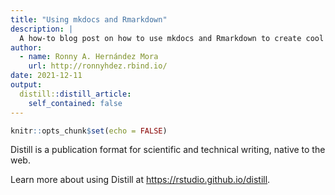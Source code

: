 ```yaml
---
title: "Using mkdocs and Rmarkdown"
description: |
  A how-to blog post on how to use mkdocs and Rmarkdown to create cool documentation.
author:
  - name: Ronny A. Hernández Mora
    url: http://ronnyhdez.rbind.io/ 
date: 2021-12-11
output:
  distill::distill_article:
    self_contained: false
---
```



```r
knitr::opts_chunk$set(echo = FALSE)
```

Distill is a publication format for scientific and technical writing, native to the web.

Learn more about using Distill at <https://rstudio.github.io/distill>.


